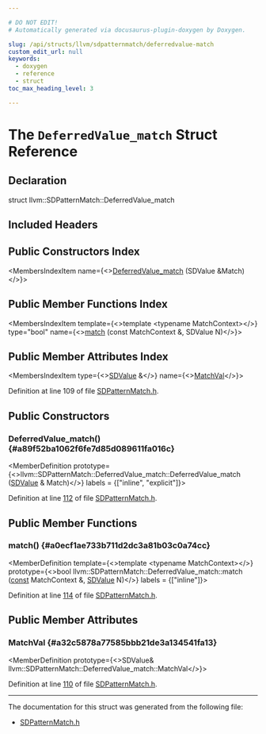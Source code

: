 ```yaml
---

# DO NOT EDIT!
# Automatically generated via docusaurus-plugin-doxygen by Doxygen.

slug: /api/structs/llvm/sdpatternmatch/deferredvalue-match
custom_edit_url: null
keywords:
  - doxygen
  - reference
  - struct
toc_max_heading_level: 3

---
```





# The `DeferredValue_match` Struct Reference

<DoxygenPage pluginConfig={pluginConfig}>



## Declaration

<CodeBlock>struct llvm::SDPatternMatch::DeferredValue_match</CodeBlock>

## Included Headers

<IncludesList>
<IncludesListItem
  filePath="llvm/CodeGen/SDPatternMatch.h"
  permalink="/docs/api/files/include/include/llvm/include/llvm/codegen/sdpatternmatch-h"
  isLocal="true" />
</IncludesList>

## Public Constructors Index

<MembersIndex>

<MembersIndexItem
  name={<><a href="#a89f52ba1062f6fe7d85d089611fa016c">DeferredValue&#95;match</a> (SDValue &amp;Match)</>}>
</MembersIndexItem>

</MembersIndex>

## Public Member Functions Index

<MembersIndex>

<MembersIndexItem
  template={<>template &lt;typename MatchContext&gt;</>}
  type="bool"
  name={<><a href="#a0ecf1ae733b711d2dc3a81b03c0a74cc">match</a> (const MatchContext &amp;, SDValue N)</>}>
</MembersIndexItem>

</MembersIndex>

## Public Member Attributes Index

<MembersIndex>

<MembersIndexItem
  type={<><a href="/docs/api/classes/llvm/sdvalue">SDValue</a> &amp;</>}
  name={<><a href="#a32c5878a77585bbb21de3a134541fa13">MatchVal</a></>}>
</MembersIndexItem>

</MembersIndex>


Definition at line 109 of file <a href="/docs/api/files/include/include/llvm/include/llvm/codegen/sdpatternmatch-h">SDPatternMatch.h</a>.

<SectionDefinition>

## Public Constructors

### DeferredValue&#95;match() {#a89f52ba1062f6fe7d85d089611fa016c}

<MemberDefinition
  prototype={<>llvm::SDPatternMatch::DeferredValue&#95;match::DeferredValue&#95;match (<a href="/docs/api/classes/llvm/sdvalue">SDValue</a> &amp; Match)</>}
  labels = {["inline", "explicit"]}>

Definition at line <a href="/docs/api/files/include/include/llvm/include/llvm/codegen/sdpatternmatch-h/#l00112">112</a> of file <a href="/docs/api/files/include/include/llvm/include/llvm/codegen/sdpatternmatch-h">SDPatternMatch.h</a>.
</MemberDefinition>

</SectionDefinition>

<SectionDefinition>

## Public Member Functions

### match() {#a0ecf1ae733b711d2dc3a81b03c0a74cc}

<MemberDefinition
  template={<>template &lt;typename MatchContext&gt;</>}
  prototype={<>bool llvm::SDPatternMatch::DeferredValue&#95;match::match (<a href="/docs/api/files/lib/lib/target/lib/target/aarch64/aarch64promoteconstant-cpp/#a90f8350fecae261c25be85d38b451bff">const</a> MatchContext &amp;, <a href="/docs/api/classes/llvm/sdvalue">SDValue</a> N)</>}
  labels = {["inline"]}>

Definition at line <a href="/docs/api/files/include/include/llvm/include/llvm/codegen/sdpatternmatch-h/#l00114">114</a> of file <a href="/docs/api/files/include/include/llvm/include/llvm/codegen/sdpatternmatch-h">SDPatternMatch.h</a>.
</MemberDefinition>

</SectionDefinition>

<SectionDefinition>

## Public Member Attributes

### MatchVal {#a32c5878a77585bbb21de3a134541fa13}

<MemberDefinition
  prototype={<>SDValue&amp; llvm::SDPatternMatch::DeferredValue&#95;match::MatchVal</>}>

Definition at line <a href="/docs/api/files/include/include/llvm/include/llvm/codegen/sdpatternmatch-h/#l00110">110</a> of file <a href="/docs/api/files/include/include/llvm/include/llvm/codegen/sdpatternmatch-h">SDPatternMatch.h</a>.
</MemberDefinition>

</SectionDefinition>

<hr/>

The documentation for this struct was generated from the following file:

<ul>
<li><a href="/docs/api/files/include/include/llvm/include/llvm/codegen/sdpatternmatch-h">SDPatternMatch.h</a></li>
</ul>

</DoxygenPage>
